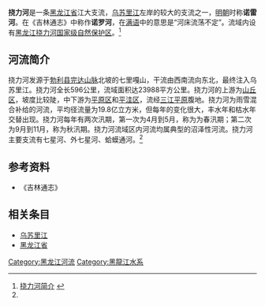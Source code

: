 '''挠力河'''是一条[[黑龙江省|黑龙江省]]江大支流，[[乌苏里江|乌苏里江]]左岸的较大的支流之一，[[明朝|明朝]]时称'''诺雷河'''。在《吉林通志》中称作'''诺罗河'''，在[[满语|满语]]中的意思是“河床流荡不定”。流域内设有[[黑龙江挠力河国家级自然保护区|黑龙江挠力河国家级自然保护区]]。<ref name="挠力河简介">[http://d.lotour.com/hljnaolihe/lvyoujianjie/ 挠力河简介] {{webarchive|url=https://web.archive.org/web/20110211215047/http://d.lotour.com/hljnaolihe/lvyoujianjie |date=2011-02-11 }}</ref>

==河流简介==
挠力河发源于[[勃利县|勃利县]][[完达山脉|完达山脉]]北坡的七里嘎山，干流由西南流向东北，最终注入乌苏里江。挠力河全长596公里，流域面积达23988平方公里。挠力河的上游为[[山丘区|山丘区]]，坡度比较陡，中下游为[[平原区|平原区]]和[[平洼区|平洼区]]，流经[[三江平原|三江平原]]腹地。挠力河为雨雪混合补给的河流，平均径流量为19.8亿立方米，但每年的变化很大，丰水年和枯水年交替出现。挠力河每年有两次汛期，第一次为4月到5月，称为为春汛期；第二次为9月到11月，称为秋汛期。挠力河流域区内河流均属典型的沼泽性河流。挠力河主要支流有七星河、外七星河、蛤蟆通河。<ref name="挠力河简介"/>

==参考资料==
{{reflist}}
*《吉林通志》

==相关条目==
*[[乌苏里江|乌苏里江]]
*[[黑龙江省|黑龙江省]]

{{PRChina-geo-stub}}
[[Category:黑龙江河流|Category:黑龙江河流]]
[[Category:黑龍江水系|Category:黑龍江水系]]